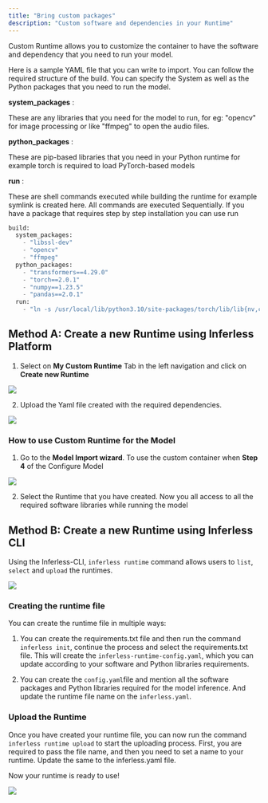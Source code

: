 ```yaml
---
title: "Bring custom packages"
description: "Custom software and dependencies in your Runtime"
---
```


Custom Runtime allows you to customize the container to have the software and dependency that you need to run your model. 

Here is a sample YAML file that you can write to import. You can follow the required structure of the build. You can specify the System as well as the Python packages that you need to run the model. 

**system\_packages** : 

These are any libraries that you need for the model to run, for eg: "opencv" for image processing or like "ffmpeg" to open the audio files. 

**python\_packages** :

These are pip-based libraries that you need in your Python runtime for example torch is required to load PyTorch-based models 

**run** :

These are shell commands executed while building the runtime for example symlink is created here. All commands are executed Sequentially. If you have a package that requires step by step installation you can use run 

```python
build:
  system_packages:
    - "libssl-dev"
    - "opencv"
    - "ffmpeg"
  python_packages:
    - "transformers==4.29.0"
    - "torch==2.0.1"
    - "numpy==1.23.5"
    - "pandas==2.0.1"
  run:
    - "ln -s /usr/local/lib/python3.10/site-packages/torch/lib/lib{nv,cu}* /usr/lib"
```

## Method A: Create a new Runtime using Inferless Platform 

1.  Select on **My Custom Runtime** Tab in the left navigation and click on **Create new Runtime**

![](/images/bring-custom1.png)

2.  Upload the Yaml file created with the required dependencies.

![](/images/bring-custom2.png)

### How to use Custom Runtime for the Model 

1.  Go to the **Model Import wizard**. To use the custom container when **Step 4** of the Configure Model

![](/images/bring-custom3.png)

2.  Select the Runtime that you have created. Now you all access to all the required software libraries while running the model

## Method B: Create a new Runtime using Inferless CLI

Using the Inferless-CLI, `inferless runtime` command allows users to `list`, `select` and `upload` the runtimes. 

![](/images/bring-custom5.png)

### Creating the runtime file

You can create the runtime file in multiple ways:

1.  You can create the requirements.txt file and then run the command `inferless init`, continue the process and select the requirements.txt file. This will create the `inferless-runtime-config.yaml`, which you can update according to your software and Python libraries requirements.

2.  You can create the `config.yaml`file and mention all the software packages and Python libraries required for the model inference. And update the runtime file name on the `inferless.yaml`.

### Upload the Runtime

Once you have created your runtime file, you can now run the command `inferless runtime upload` to start the uploading process. First, you are required to pass the file name, and then you need to set a name to your runtime. Update the same to the inferless.yaml file.

Now your runtime is ready to use!

![](/images/bring-custom4.png)



